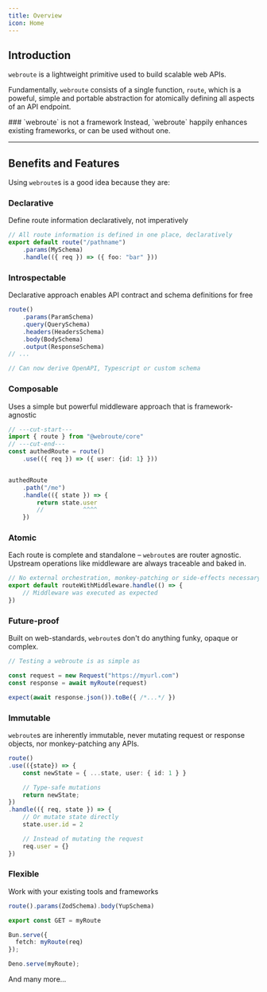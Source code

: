 ```yaml
---
title: Overview
icon: Home
---
```


## Introduction

`webroute` is a lightweight primitive used to build scalable web APIs.

Fundamentally, `webroute` consists of a single function, `route`, which is a poweful, simple and portable abstraction for atomically defining all aspects of an API endpoint.

<Callout>
### `webroute` is not a framework
 Instead, `webroute` happily enhances existing frameworks, or can be used without one.
</Callout>


---

## Benefits and Features

Using `webroute`s is a good idea because they are:


### Declarative

Define route information declaratively, not imperatively

```ts
// All route information is defined in one place, declaratively
export default route("/pathname")
	.params(MySchema)
	.handle(({ req }) => ({ foo: "bar" }))
```

### Introspectable

Declarative approach enables API contract and schema definitions for free

```ts
route()
	.params(ParamSchema)
	.query(QuerySchema)
	.headers(HeadersSchema)
	.body(BodySchema)
	.output(ResponseSchema)
// ...

// Can now derive OpenAPI, Typescript or custom schema
```

### Composable

Uses a simple but powerful middleware approach that is framework-agnostic

```ts twoslash
// ---cut-start---
import { route } from "@webroute/core"
// ---cut-end---
const authedRoute = route()
	.use(({ req }) => ({ user: {id: 1} }))


authedRoute
	.path("/me")
	.handle(({ state }) => {
		return state.user
		//           ^^^^
	})
```

### Atomic

Each route is complete and standalone – `webroute`s are router agnostic. Upstream operations like middleware are always traceable and baked in.

```ts title="posts/route.ts"
// No external orchestration, monkey-patching or side-effects necessary.
export default routeWithMiddleware.handle(() => { 
	// Middleware was executed as expected
})
```

### Future-proof

Built on web-standards, `webroute`s don't do anything funky, opaque or complex.

```ts
// Testing a webroute is as simple as

const request = new Request("https://myurl.com")
const response = await myRoute(request)

expect(await response.json()).toBe({ /*...*/ })
```

### Immutable

`webroute`s are inherently immutable, never mutating request or response objects, nor monkey-patching any APIs.

```ts
route()
.use(({state}) => {
	const newState = { ...state, user: { id: 1 } }

	// Type-safe mutations
	return newState;
})
.handle(({ req, state }) => {
	// Or mutate state directly
	state.user.id = 2

	// Instead of mutating the request
	req.user = {}
})

```


### Flexible

Work with your existing tools and frameworks

```ts title="validator-agnostic.ts"
route().params(ZodSchema).body(YupSchema)
```

```ts title="nextjs/route.ts"
export const GET = myRoute
```

```ts title="bun-api.ts"
Bun.serve({
  fetch: myRoute(req)
});
```

```ts title="deno-api.ts"
Deno.serve(myRoute);
```

And many more...